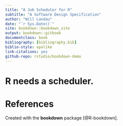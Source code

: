 ```yaml
--- 
title: "A Job Scheduler for R"
subtitle: "A Software Design Specification"
author: "Will Landau"
date: "`r Sys.Date()`"
site: bookdown::bookdown_site
output: bookdown::gitbook
documentclass: book
bibliography: [bibliography.bib]
biblio-style: apalike
link-citations: yes
github-repo: rstudio/bookdown-demo
---
```


# R needs a scheduler.



# References

Created with the **bookdown** package [@R-bookdown].
